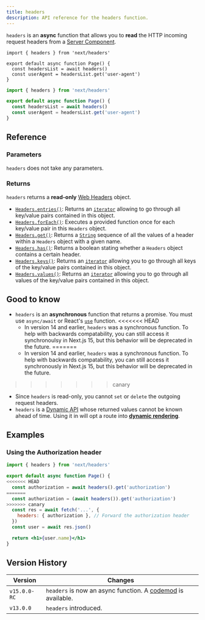 ```yaml
---
title: headers
description: API reference for the headers function.
---
```


`headers` is an **async** function that allows you to **read** the HTTP incoming request headers from a [Server Component](/docs/app/building-your-application/rendering/server-components).

```tsx filename="app/page.tsx" switcher
import { headers } from 'next/headers'

export default async function Page() {
  const headersList = await headers()
  const userAgent = headersList.get('user-agent')
}
```

```jsx filename="app/page.js" switcher
import { headers } from 'next/headers'

export default async function Page() {
  const headersList = await headers()
  const userAgent = headersList.get('user-agent')
}
```

## Reference

### Parameters

`headers` does not take any parameters.

### Returns

`headers` returns a **read-only** [Web Headers](https://developer.mozilla.org/docs/Web/API/Headers) object.

- [`Headers.entries()`](https://developer.mozilla.org/docs/Web/API/Headers/entries): Returns an [`iterator`](https://developer.mozilla.org/docs/Web/JavaScript/Reference/Iteration_protocols) allowing to go through all key/value pairs contained in this object.
- [`Headers.forEach()`](https://developer.mozilla.org/docs/Web/API/Headers/forEach): Executes a provided function once for each key/value pair in this `Headers` object.
- [`Headers.get()`](https://developer.mozilla.org/docs/Web/API/Headers/get): Returns a [`String`](https://developer.mozilla.org/docs/Web/JavaScript/Reference/Global_Objects/String) sequence of all the values of a header within a `Headers` object with a given name.
- [`Headers.has()`](https://developer.mozilla.org/docs/Web/API/Headers/has): Returns a boolean stating whether a `Headers` object contains a certain header.
- [`Headers.keys()`](https://developer.mozilla.org/docs/Web/API/Headers/keys): Returns an [`iterator`](https://developer.mozilla.org/docs/Web/JavaScript/Reference/Iteration_protocols) allowing you to go through all keys of the key/value pairs contained in this object.
- [`Headers.values()`](https://developer.mozilla.org/docs/Web/API/Headers/values): Returns an [`iterator`](https://developer.mozilla.org/docs/Web/JavaScript/Reference/Iteration_protocols) allowing you to go through all values of the key/value pairs contained in this object.

## Good to know

- `headers` is an **asynchronous** function that returns a promise. You must use `async/await` or React's [`use`](https://react.dev/reference/react/use) function.
<<<<<<< HEAD
  - In version 14 and earlier, `headers` was a synchronous function. To help with backwards compatability, you can still access it synchronoulsy in Next.js 15, but this behavior will be deprecated in the future.
=======
  - In version 14 and earlier, `headers` was a synchronous function. To help with backwards compatability, you can still access it synchronously in Next.js 15, but this behavior will be deprecated in the future.
>>>>>>> canary
- Since `headers` is read-only, you cannot `set` or `delete` the outgoing request headers.
- `headers` is a [Dynamic API](/docs/app/building-your-application/rendering/server-components#server-rendering-strategies#dynamic-apis) whose returned values cannot be known ahead of time. Using it in will opt a route into **[dynamic rendering](/docs/app/building-your-application/rendering/server-components#dynamic-rendering)**.

## Examples

### Using the Authorization header

```jsx filename="app/page.js"
import { headers } from 'next/headers'

export default async function Page() {
<<<<<<< HEAD
  const authorization = await headers().get('authorization')
=======
  const authorization = (await headers()).get('authorization')
>>>>>>> canary
  const res = await fetch('...', {
    headers: { authorization }, // Forward the authorization header
  })
  const user = await res.json()

  return <h1>{user.name}</h1>
}
```

## Version History

| Version      | Changes                                                                                                                   |
| ------------ | ------------------------------------------------------------------------------------------------------------------------- |
| `v15.0.0-RC` | `headers` is now an async function. A [codemod](/docs/app/building-your-application/upgrading/codemods#150) is available. |
| `v13.0.0`    | `headers` introduced.                                                                                                     |
